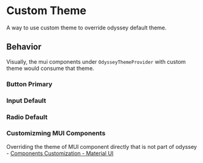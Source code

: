 
<Meta title="Customization/Components" anchor />

# Custom Theme

A way to use custom theme to override odyssey default theme.

## Behavior

Visually, the mui components under `OdysseyThemeProvider` with custom theme would consume that theme.

### Button Primary

<Canvas>
  <Story of={Stories.ButtonStory} />
</Canvas>

### Input Default

<Canvas>
  <Story of={Stories.TextFieldStory} />
</Canvas>

### Radio Default

<Canvas>
  <Story of={Stories.RadioGroupStory} />
</Canvas>

### Customizming MUI Components

Overriding the theme of MUI component directly that is not part of odyssey - <a href="https://mui.com/material-ui/customization/theme-components/">Components Customization - Material UI</a>

<Canvas>
  <Story id="customization-components--custom-component-story" />
</Canvas>
